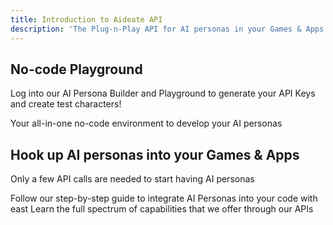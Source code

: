 ```yaml
---
title: Introduction to Aideate API
description: 'The Plug-n-Play API for AI personas in your Games & Apps'
---
```


## No-code Playground

Log into our AI Persona Builder and Playground to generate your API Keys and create test characters!

<CardGroup cols={2}>
  <Card
    title="AI Playground"
    icon="pen-to-square"
    href="https://mintlify.com/docs/quickstart"
  >
    Your all-in-one no-code environment to develop your AI personas
  </Card>
</CardGroup>

## Hook up AI personas into your Games & Apps

Only a few API calls are needed to start having AI personas

<CardGroup cols={2}>
  <Card
    title="Step-by-Step Guides"
    icon="screwdriver-wrench"
    href="https://mintlify.com/docs/components/accordion"
  >
    Follow our step-by-step guide to integrate AI Personas into your code with east
  </Card>
  <Card
    title="Reference APIs"
    icon="code"
    href="https://mintlify.com/docs/api-playground/openapi"
  >
    Learn the full spectrum of capabilities that we offer through our APIs
  </Card>
</CardGroup>
